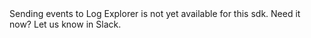 <Note>
Sending events to Log Explorer is not yet available for this sdk. Need it now? Let us know in Slack.
</Note>

